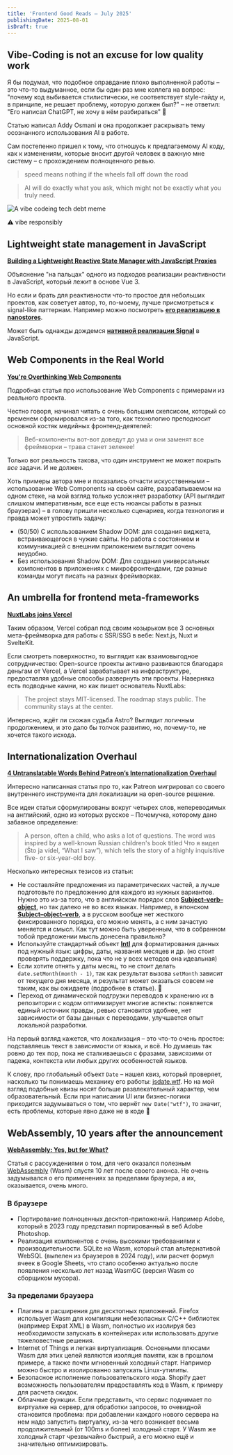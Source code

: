 ```yaml
---
title: 'Frontend Good Reads – July 2025'
publishingDate: 2025-08-01
isDraft: true
---
```


## Vibe-Coding is not an excuse for low quality work

Я бы подумал, что подобное оправдание плохо выполненной работы – это что-то выдуманное, если бы один раз мне коллега на вопрос: "почему код выбивается стилистически, не соответствует style-гайду и, в принципе, не решает проблему, которую должен был?" – не ответил: "Его написал ChatGPT, не хочу в нём разбираться" 🫣

Статью написал Addy Osmani и она продолжает раскрывать тему осознанного использования AI в работе.

Сам постепенно пришел к тому, что отношусь к предлагаемому AI коду, как к изменениям, которые вносит другой человек в важную мне систему – с прохождением полноценного ревью.

> speed means nothing if the wheels fall off down the road

> AI will do exactly what you ask, which might not be exactly what you truly need.

![A vibe codeing tech debt meme](../../../shared/assets/images/vibe-codeing-tech-debt.jpg)

⚠️ vibe responsibly

## Lightweight state management in JavaScript

**[Building a Lightweight Reactive State Manager with JavaScript Proxies](https://www.lorenstew.art/blog/reactive-state-manager-with-proxies)**

Объяснение "на пальцах" одного из подходов реализации реактивности в JavaScript, который лежит в основе Vue 3.

Но если и брать для реактивности что-то простое для небольших проектов, как советует автор, то, по-моему, лучше присмотреться к signal-like паттернам. Например можно посмотреть **[его реализацию в nanostores](https://github.com/nanostores/nanostores/blob/main/atom/index.js)**.

Может быть однажды дождемся **[нативной реализации Signal](https://github.com/tc39/proposal-signals)** в JavaScript.

## Web Components in the Real World

**[You're Overthinking Web Components](https://www.sanfordtech.xyz/posts/youre-overthinking-web-components/)**

Подробная статья про использование Web Components с примерами из реального проекта.

Честно говоря, начинал читать с очень большим скепсисом, который со временем сформировался из-за того, как технологию преподносит основной костяк медийных фронтенд-деятелей:

> Веб-компоненты вот-вот доведут до ума и они заменят все фреймворки – трава станет зеленее!

Только вот реальность такова, что _один_ инструмент не может покрыть _все_ задачи. И не должен.

Хоть примеры автора мне и показались отчасти искусственными – использование Web Components на своём сайте, разрабатываемом на одном стеке, на мой взгляд только усложняет разработку (API выглядит слишком императивным, все еще есть нюансы работы в разных браузерах) – в голову пришли несколько сценариев, когда технология и правда может упростить задачу:

- (50/50) С использованием Shadow DOM: для создания виджета, встраивающегося в чужие сайты. Но работа с состоянием и коммуникацией с внешним приложением выглядит оочень неудобно.
- Без использования Shadow DOM: Для создания универсальных компонентов в приложениях с микрофронтендами, где разные команды могут писать на разных фреймворках.

## An umbrella for frontend meta-frameworks

**[NuxtLabs joins Vercel](https://vercel.com/blog/nuxtlabs-joins-vercel)**

Таким образом, Vercel собрал под своим козырьком все 3 основных мета-фреймворка для работы с SSR/SSG в вебе: Next.js, Nuxt и SvelteKit.

Если смотреть поверхностно, то выглядит как взаимовыгодное сотрудничество: Open-source проекты активно развиваются благодаря деньгам от Vercel, а Vercel зарабатывает на инфраструктуре, предоставляя удобные способы развернуть эти проекты. Наверняка есть подводные камни, но как пишет основатель NuxtLabs:

> The project stays MIT-licensed. The roadmap stays public. The community stays at the center.

Интересно, ждёт ли схожая судьба Astro? Выглядит логичным продолжением, и это дало бы толчок развитию, но, почему-то, не хочется такого исхода.

## Internationalization Overhaul

**[4 Untranslatable Words Behind Patreon’s Internationalization Overhaul](https://www.patreon.com/posts/133137028)**

Интересно написанная статья про то, как Patreon мигрировал со своего внутреннего инструмента для локализации на open-source решение.

Все идеи статьи сформулированы вокруг четырех слов, непереводимых на английский, одно из которых русское – Почемучка, которому дано забавное определение:

> A person, often a child, who asks a lot of questions. The word was inspired by a well-known Russian children's book titled Что я видел (Što ja vídel, “What I saw”), which tells the story of a highly inquisitive five- or six-year-old boy.

Несколько интересных тезисов из статьи:

- Не составляйте предложения из параметрических частей, а лучше подготовьте по предложению для каждого из нужных вариантов. Нужно это из-за того, что в английском порядок слов **[Subject–verb–object](https://www.wikiwand.com/en/articles/Subject%E2%80%93verb%E2%80%93object_word_order)**, но так далеко не во всех языках. Например, в японском **[Subject–object–verb](https://www.wikiwand.com/en/articles/Subject%E2%80%93object%E2%80%93verb_word_order)**, а в русском вообще нет жесткого фиксированного порядка, его можно менять, а с ним зачастую меняется и смысл. Как тут можно быть уверенным, что в собранном тобой предложении мысль донесена правильно?
- Используйте стандартный объект **[Intl](https://developer.mozilla.org/en-US/docs/Web/JavaScript/Reference/Global_Objects/Intl)** для форматирования данных под нужный язык: цифры, даты, названия месяцев и др. (но стоит проверять поддержку, пока что не у всех методов она идеальная)
- Если хотите отнять у даты месяц, то не стоит делать `date.setMonth(month - 1)`, так как результат вызова `setMonth` зависит от текущего дня месяца, и результат может оказаться совсем не таким, как вы ожидаете (подробнее в статье). 🤯
- Переход от динамической подгрузки переводов к хранению их в репозитории с кодом оптимизирует многие аспекты: появляется единый источник правды, ревью становится удобнее, нет зависимости от базы данных с переводами, улучшается опыт локальной разработки.

На первый взгляд кажется, что локализация – это что-то очень простое: подставляешь текст в зависимости от языка, и всё. Но думаешь так ровно до тех пор, пока не сталкиваешься с фразами, зависязими от падежа, контекста или любых других особенностей языков.

К слову, про глобальный объект `Date` – нашел квиз, который проверяет, насколько ты понимаешь механику его работы: [jsdate.wtf](https://jsdate.wtf/). Но на мой взгляд подобные квизы носят больше развлекательный характер, чем образовательный. Если при написании UI или бизнес-логики приходится задумываться о том, что вернёт `new Date("wtf")`, то значит, есть проблемы, которые явно даже не в коде 🌚

## WebAssembly, 10 years after the announcement

**[WebAssembly: Yes, but for What?](https://queue.acm.org/detail.cfm?id=3746171)**

Статья с рассуждениями о том, для чего оказался полезным [WebAssembly](https://developer.mozilla.org/en-US/docs/WebAssembly) (Wasm) спустя 10 лет после своего анонса. Не очень задумывался о его применениях за пределами браузера, а их, оказывается, очень много.

### В браузере

- Портирование полноценных десктоп-приложений. Например Adobe, который в 2023 году представил портированный в веб Adobe Photoshop.
- Реализация компонентов с очень высокими требованиями к производительности. SQLite на Wasm, который стал альтернативой WebSQL (выпелен из браузеров в 2024 году), или расчет формул ячеек в Google Sheets, что стало особенно актуально после появления несколько лет назад WasmGC (версия Wasm со сборщиком мусора).

### За пределами браузера

- Плагины и расширения для десктопных приложений. Firefox использует Wasm для компиляции небезопасных C/C++ библиотек (например Expat XML) в Wasm, полностью их изолируя без необходимости запускать в контейнерах или использовать другие тяжеловестные решения.
- Internet of Things и легкая виртуализация. Основными плюсами Wasm для этих целей являются изоляция памяти, как в прошлом примере, а также почти мгновенный холодный старт. Например можно быстро и изолированно запускать Linux-утилиты.
- Безопасное исполнение пользовательского кода. Shopify дает возможность пользователям предоставлять код в Wasm, к примеру для расчета скидок.
- Облачные функции. Если представить, что сервис поднимает по виртуалке на сервер, для обработки запросов, то очевидной становится проблема: при добавлении каждого нового сервера на нем надо запустить виртуалку, из-за чего возникает весьма продолжительный (от 100ms и более) холодный старт. У Wasm же холодный старт чрезвычайно быстрый, а его можно ещё и значительно оптимизировать.
